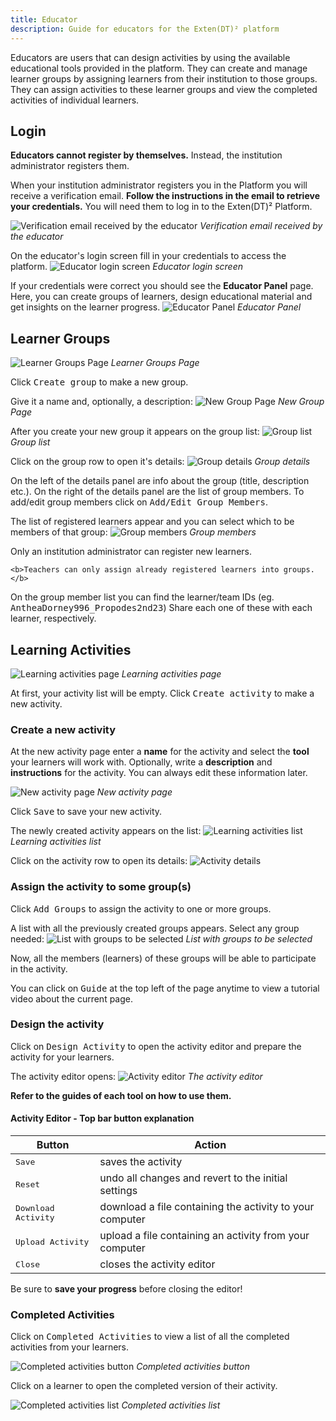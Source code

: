```yaml
---
title: Educator
description: Guide for educators for the Exten(DT)² platform
---
```



Educators are users that can design activities by using the available educational tools
provided in the platform. They can create and manage learner groups by assigning learners
from their institution to those groups. They can assign activities to these learner groups
and view the completed activities of individual learners.

## Login

<strong>Educators cannot register by themselves.</strong> Instead, the
institution administrator registers them.

<Aside type="caution">
	When your institution administrator registers you in the Platform you will
	receive a verification email.
	<b>Follow the instructions in the email to retrieve your credentials.</b>
	You will need them to log in to the Exten(DT)² Platform.
</Aside>

![Verification email received by the educator](@images/extendt2/ext_edu_email.png)
_Verification email received by the educator_

On the educator's login screen fill in your credentials to access the platform.
![Educator login screen](@images/extendt2/ext_edu_login.png)
_Educator login screen_

If your credentials were correct you should see the **Educator Panel** page.
Here, you can create groups of learners, design educational material and
get insights on the learner progress.
![Educator Panel](@images/extendt2/ext_edu_panel.png)
_Educator Panel_

## Learner Groups

![Learner Groups Page](@images/extendt2/ext_edu_groups.png)
_Learner Groups Page_

Click <kbd class="kbd bg-[#362f78] text-white">Create group</kbd> to make a new group.

Give it a name and, optionally, a description:
![New Group Page](@images/extendt2/ext_edu_newgroup.png)
_New Group Page_

After you create your new group it appears on the group list:
![Group list](@images/extendt2/ext_edu_grouplist.png)
_Group list_

Click on the group row to open it's details:
![Group details](@images/extendt2/ext_edu_groupdetails.png)
_Group details_

On the left of the details panel are info about the group (title, description etc.).
On the right of the details panel are the list of group members. To add/edit group members
click on <kbd class="kbd bg-[#ffd75e] text-black">Add/Edit Group Members</kbd>.

The list of registered learners appear and you can select which to be members of that group:
![Group members](@images/extendt2/ext_edu_members.png)
_Group members_

<Aside>
    Only an institution administrator can register new learners.

    <b>Teachers can only assign already registered learners into groups.</b>

</Aside>

On the group member list you can find the learner/team IDs
(eg. <kbd class="kbd kbd-xs text-[#e83e8c]">AntheaDorney996_Propodes2nd23</kbd>)
Share each one of these with each learner, respectively.

## Learning Activities

![Learning activities page](@images/extendt2/ext_edu_activities.png)
_Learning activities page_

At first, your activity list will be empty.
Click <kbd class="kbd bg-[#362f78] text-white">Create activity</kbd> to make a new activity.

### Create a new activity

At the new activity page enter a <b>name</b> for the activity and select the <b>tool</b> your learners will
work with. Optionally, write a <b>description</b> and <b>instructions</b> for the activity.
You can always edit these information later.

![New activity page](@images/extendt2/ext_edu_newactivity.png)
_New activity page_

Click <kbd class="kbd bg-[#362f78] text-white">Save</kbd> to save your new activity.

The newly created activity appears on the list:
![Learning activities list](@images/extendt2/ext_edu_activitylist.png)
_Learning activities list_

Click on the activity row to open its details:
![Activity details](@images/extendt2/ext_edu_activitydetails.png)

### Assign the activity to some group(s)

Click <kbd class="kbd bg-[#ffd75e] text-black" >Add Groups</kbd> to assign the activity to one or more groups.

A list with all the previously created groups appears. Select any group needed:
![List with groups to be selected](@images/extendt2/ext_edu_groupselect.png)
_List with groups to be selected_

Now, all the members (learners) of these groups will be able to participate in the activity.

<Aside>
	You can click on <kbd class="kbd bg-[#6c757d] text-white">Guide</kbd> at the
	top left of the page anytime to view a tutorial video about the current
	page.
</Aside>

### Design the activity

Click on <kbd class="kbd bg-[#362f78] text-white">Design Activity</kbd>
to open the activity editor and prepare the activity for your learners.

The activity editor opens:
![Activity editor](@images/extendt2/ext_edu_activityeditor.png)
_The activity editor_

**Refer to the guides of each tool on how to use them.**

#### Activity Editor - Top bar button explanation

| Button                                                         | Action                                                   |
| -------------------------------------------------------------- | -------------------------------------------------------- |
| <kbd class="kbd bg-[#362f78] text-white">Save</kbd>            | saves the activity                                       |
| <kbd class="kbd bg-[#6c757d] text-white">Reset</kbd>           | undo all changes and revert to the initial settings      |
| <kbd class="kbd bg-warning text-black">Download Activity</kbd> | download a file containing the activity to your computer |
| <kbd class="kbd bg-[#28a745] text-white">Upload Activity</kbd> | upload a file containing an activity from your computer  |
| <kbd class="kbd bg-[#362f78] text-white">Close</kbd>           | closes the activity editor                               |

<Aside type='caution'>
    Be sure to <b>save your progress</b> before closing the editor!

</Aside>

### Completed Activities

Click on <kbd class="kbd bg-[#362f78] text-yellow-200">Completed Activities</kbd> to view a list of all the completed activities from your learners.

![Completed activities button](@images/extendt2/ext_edu_completed.png)
_Completed activities button_

Click on a learner to open the completed version of their activity.

![Completed activities list](@images/extendt2/ext_edu_completedlist.png)
_Completed activities list_
